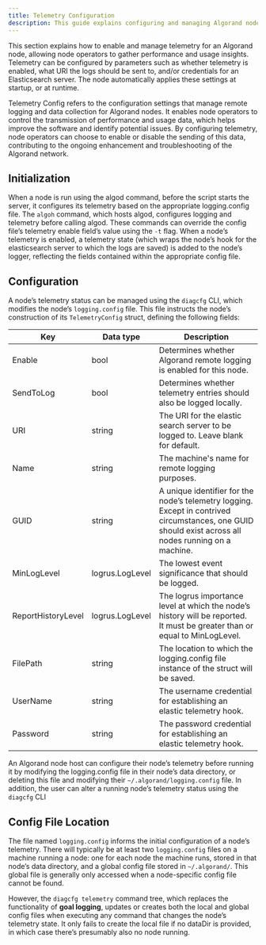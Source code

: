 ```yaml
---
title: Telemetry Configuration
description: This guide explains configuring and managing Algorand node telemetry using logging.config files or the `diagcfg` CLI. It details initialization, key telemetry settings like Enable and URI, and the location of configuration files, which can be node-specific or global.
---
```


This section explains how to enable and manage telemetry for an Algorand node, allowing node operators to gather performance and usage insights. Telemetry can be configured by parameters such as whether telemetry is enabled, what URI the logs should be sent to, and/or credentials for an Elasticsearch server. The node automatically applies these settings at startup, or at runtime.

Telemetry Config refers to the configuration settings that manage remote logging and data collection for Algorand nodes. It enables node operators to control the transmission of performance and usage data, which helps improve the software and identify potential issues. By configuring telemetry, node operators can choose to enable or disable the sending of this data, contributing to the ongoing enhancement and troubleshooting of the Algorand network.

## Initialization

When a node is run using the algod command, before the script starts the server, it configures its telemetry based on the appropriate logging.config file. The `algoh` command, which hosts algod, configures logging and telemetry before calling algod. These commands can override the config file’s telemetry enable field’s value using the `-t` flag.
When a node’s telemetry is enabled, a telemetry state (which wraps the node’s hook for the elasticsearch server to which the logs are saved) is added to the node’s logger, reflecting the fields contained within the appropriate config file.

## Configuration

A node’s telemetry status can be managed using the `diagcfg` CLI, which modifies the node’s `logging.config` file. This file instructs the node’s construction of its `TelemetryConfig` struct, defining the following fields:

| Key                | Data type       | Description                                                                                                                                           |
| ------------------ | --------------- | ----------------------------------------------------------------------------------------------------------------------------------------------------- |
| Enable             | bool            | Determines whether Algorand remote logging is enabled for this node.                                                                                  |
| SendToLog          | bool            | Determines whether telemetry entries should also be logged locally.                                                                                   |
| URI                | string          | The URI for the elastic search server to be logged to. Leave blank for default.                                                                       |
| Name               | string          | The machine's name for remote logging purposes.                                                                                                       |
| GUID               | string          | A unique identifier for the node’s telemetry logging. Except in contrived circumstances, one GUID should exist across all nodes running on a machine. |
| MinLogLevel        | logrus.LogLevel | The lowest event significance that should be logged.                                                                                                  |
| ReportHistoryLevel | logrus.LogLevel | The logrus importance level at which the node’s history will be reported. It must be greater than or equal to MinLogLevel.                            |
| FilePath           | string          | The location to which the logging.config file instance of the struct will be saved.                                                                   |
| UserName           | string          | The username credential for establishing an elastic telemetry hook.                                                                                   |
| Password           | string          | The password credential for establishing an elastic telemetry hook.                                                                                   |

An Algorand node host can configure their node’s telemetry before running it by modifying the logging.config file in their node’s data directory, or deleting this file and modifying their `~/.algorand/logging.config` file. In addition, the user can alter a running node’s telemetry status using the `diagcfg` CLI

## Config File Location

The file named `logging.config` informs the initial configuration of a node’s telemetry. There will typically be at least two `logging.config` files on a machine running a node: one for each node the machine runs, stored in that node’s data directory, and a global config file stored in `~/.algorand/`. This global file is generally only accessed when a node-specific config file cannot be found.

However, the `diagcfg telemetry` command tree, which replaces the functionality of **goal logging**, updates or creates both the local and global config files when executing any command that changes the node’s telemetry state. It only fails to create the local file if no dataDir is provided, in which case there’s presumably also no node running.
